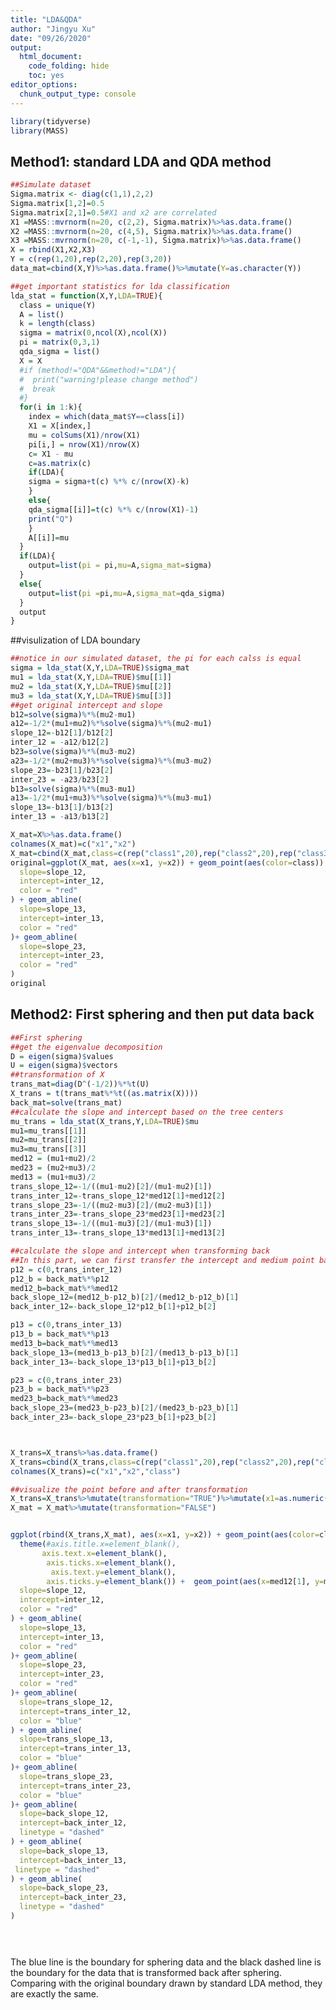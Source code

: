 ```yaml
---
title: "LDA&QDA"
author: "Jingyu Xu"
date: "09/26/2020"
output:
  html_document:
    code_folding: hide
    toc: yes
editor_options: 
  chunk_output_type: console
---
```



```r
library(tidyverse)
library(MASS)
```
## Method1: standard LDA and QDA method
```r
##Simulate dataset
Sigma.matrix <- diag(c(1,1),2,2)
Sigma.matrix[1,2]=0.5
Sigma.matrix[2,1]=0.5#X1 and x2 are correlated 
X1 =MASS::mvrnorm(n=20, c(2,2), Sigma.matrix)%>%as.data.frame()
X2 =MASS::mvrnorm(n=20, c(4,5), Sigma.matrix)%>%as.data.frame()
X3 =MASS::mvrnorm(n=20, c(-1,-1), Sigma.matrix)%>%as.data.frame()
X = rbind(X1,X2,X3)
Y = c(rep(1,20),rep(2,20),rep(3,20))
data_mat=cbind(X,Y)%>%as.data.frame()%>%mutate(Y=as.character(Y))

##get important statistics for lda classification
lda_stat = function(X,Y,LDA=TRUE){
  class = unique(Y)
  A = list()
  k = length(class)
  sigma = matrix(0,ncol(X),ncol(X))
  pi = matrix(0,3,1)
  qda_sigma = list()
  X = X
  #if (method!="QDA"&&method!="LDA"){
  #  print("warning!please change method")
  #  break
  #}
  for(i in 1:k){
    index = which(data_mat$Y==class[i])
    X1 = X[index,]
    mu = colSums(X1)/nrow(X1)
    pi[i,] = nrow(X1)/nrow(X)
    c= X1 - mu
    c=as.matrix(c)
    if(LDA){
    sigma = sigma+t(c) %*% c/(nrow(X)-k)
    }
    else{
    qda_sigma[[i]]=t(c) %*% c/(nrow(X1)-1)
    print("Q")
    }
    A[[i]]=mu
  }
  if(LDA){
    output=list(pi = pi,mu=A,sigma_mat=sigma)
  }
  else{
    output=list(pi =pi,mu=A,sigma_mat=qda_sigma)
  }
  output
}


```


##visulization of LDA boundary
```r
##notice in our simulated dataset, the pi for each calss is equal
sigma = lda_stat(X,Y,LDA=TRUE)$sigma_mat
mu1 = lda_stat(X,Y,LDA=TRUE)$mu[[1]]
mu2 = lda_stat(X,Y,LDA=TRUE)$mu[[2]]
mu3 = lda_stat(X,Y,LDA=TRUE)$mu[[3]]
##get original intercept and slope
b12=solve(sigma)%*%(mu2-mu1)
a12=-1/2*(mu1+mu2)%*%solve(sigma)%*%(mu2-mu1)
slope_12=-b12[1]/b12[2]
inter_12 = -a12/b12[2]
b23=solve(sigma)%*%(mu3-mu2)
a23=-1/2*(mu2+mu3)%*%solve(sigma)%*%(mu3-mu2)
slope_23=-b23[1]/b23[2]
inter_23 = -a23/b23[2]
b13=solve(sigma)%*%(mu3-mu1)
a13=-1/2*(mu1+mu3)%*%solve(sigma)%*%(mu3-mu1)
slope_13=-b13[1]/b13[2]
inter_13 = -a13/b13[2]

X_mat=X%>%as.data.frame()
colnames(X_mat)=c("x1","x2")
X_mat=cbind(X_mat,class=c(rep("class1",20),rep("class2",20),rep("class3",20)))%>%as.data.frame()
original=ggplot(X_mat, aes(x=x1, y=x2)) + geom_point(aes(color=class)) + geom_abline(
  slope=slope_12,
  intercept=inter_12,
  color = "red"
) + geom_abline(
  slope=slope_13,
  intercept=inter_13,
  color = "red"
)+ geom_abline(
  slope=slope_23,
  intercept=inter_23,
  color = "red"
)
original
```



## Method2: First sphering and then put data back
```r
##First sphering
##get the eigenvalue decomposition
D = eigen(sigma)$values
U = eigen(sigma)$vectors
##transformation of X
trans_mat=diag(D^(-1/2))%*%t(U)
X_trans = t(trans_mat%*%t((as.matrix(X))))
back_mat=solve(trans_mat)
##calculate the slope and intercept based on the tree centers
mu_trans = lda_stat(X_trans,Y,LDA=TRUE)$mu
mu1=mu_trans[[1]]
mu2=mu_trans[[2]]
mu3=mu_trans[[3]]
med12 = (mu1+mu2)/2
med23 = (mu2+mu3)/2
med13 = (mu1+mu3)/2
trans_slope_12=-1/((mu1-mu2)[2]/(mu1-mu2)[1])
trans_inter_12=-trans_slope_12*med12[1]+med12[2]
trans_slope_23=-1/((mu2-mu3)[2]/(mu2-mu3)[1])
trans_inter_23=-trans_slope_23*med23[1]+med23[2]
trans_slope_13=-1/((mu1-mu3)[2]/(mu1-mu3)[1])
trans_inter_13=-trans_slope_13*med13[1]+med13[2]

##calculate the slope and intercept when transforming back
##In this part, we can first transfer the intercept and medium point back and then recalculate the new intercept and slope
p12 = c(0,trans_inter_12)
p12_b = back_mat%*%p12
med12_b=back_mat%*%med12
back_slope_12=(med12_b-p12_b)[2]/(med12_b-p12_b)[1]
back_inter_12=-back_slope_12*p12_b[1]+p12_b[2]

p13 = c(0,trans_inter_13)
p13_b = back_mat%*%p13
med13_b=back_mat%*%med13
back_slope_13=(med13_b-p13_b)[2]/(med13_b-p13_b)[1]
back_inter_13=-back_slope_13*p13_b[1]+p13_b[2]

p23 = c(0,trans_inter_23)
p23_b = back_mat%*%p23
med23_b=back_mat%*%med23
back_slope_23=(med23_b-p23_b)[2]/(med23_b-p23_b)[1]
back_inter_23=-back_slope_23*p23_b[1]+p23_b[2]



X_trans=X_trans%>%as.data.frame()
X_trans=cbind(X_trans,class=c(rep("class1",20),rep("class2",20),rep("class3",20)))
colnames(X_trans)=c("x1","x2","class")

##visualize the point before and after transformation
X_trans=X_trans%>%mutate(transformation="TRUE")%>%mutate(x1=as.numeric(x1),x2=as.numeric(x2))
X_mat = X_mat%>%mutate(transformation="FALSE")


ggplot(rbind(X_trans,X_mat), aes(x=x1, y=x2)) + geom_point(aes(color=class,shape=transformation))+
  theme(#axis.title.x=element_blank(),
       axis.text.x=element_blank(),
        axis.ticks.x=element_blank(),
         axis.text.y=element_blank(),
        axis.ticks.y=element_blank()) +  geom_point(aes(x=med12[1], y=med12[2]), colour="black",shape=23) +geom_point(aes(x=med13[1], y=med13[2]), colour="black",shape=23)+geom_point(aes(x=med23[1], y=med23[2]), colour="black",shape=23)+ scale_shape_manual(values=c("TRUE"=8,"FALSE"=21))+geom_abline(
  slope=slope_12,
  intercept=inter_12,
  color = "red"
) + geom_abline(
  slope=slope_13,
  intercept=inter_13,
  color = "red"
)+ geom_abline(
  slope=slope_23,
  intercept=inter_23,
  color = "red"
)+ geom_abline(
  slope=trans_slope_12,
  intercept=trans_inter_12,
  color = "blue"
) + geom_abline(
  slope=trans_slope_13,
  intercept=trans_inter_13,
  color = "blue"
)+ geom_abline(
  slope=trans_slope_23,
  intercept=trans_inter_23,
  color = "blue"
)+ geom_abline(
  slope=back_slope_12,
  intercept=back_inter_12,
  linetype = "dashed"
) + geom_abline(
  slope=back_slope_13,
  intercept=back_inter_13,
 linetype = "dashed"
) + geom_abline(
  slope=back_slope_23,
  intercept=back_inter_23,
  linetype = "dashed"
)


  

```


The blue line is the boundary for sphering data and the black dashed line is the boundary for the data that is transformed back after sphering. Comparing with the original boundary drawn by standard LDA method, they are exactly the same.